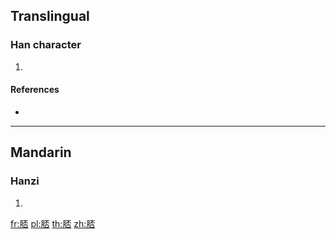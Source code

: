{{character info/new}}
==Translingual==

===Han character===
{{Han char|rn=130|rad=肉|as=07|sn=11|four=|canj=BMFR}}

# {{defn|Han|sort=肉07}}

====References====
* {{Han ref|kx=0985.111|dkj=49534|hdz=32077.010|uh=8134|ud=33076}}

----

==Mandarin==

===Hanzi===
{{cmn-hanzi|pin=[[pǐ]] ([[pi3]])|wg=p'i<sup>3</sup>}}

# {{defn|lang=cmn|sort=肉07}}

[[fr:脴]]
[[pl:脴]]
[[th:脴]]
[[zh:脴]]